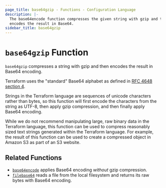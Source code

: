 ```yaml
---
page_title: base64gzip - Functions - Configuration Language
description: |-
  The base64encode function compresses the given string with gzip and then
  encodes the result in Base64.
sidebar_title: base64gzip
---
```


# `base64gzip` Function

`base64gzip` compresses a string with gzip and then encodes the result in
Base64 encoding.

Terraform uses the "standard" Base64 alphabet as defined in
[RFC 4648 section 4](https://tools.ietf.org/html/rfc4648#section-4).

Strings in the Terraform language are sequences of unicode characters rather
than bytes, so this function will first encode the characters from the string
as UTF-8, then apply gzip compression, and then finally apply Base64 encoding.

While we do not recommend manipulating large, raw binary data in the Terraform
language, this function can be used to compress reasonably sized text strings
generated within the Terraform language. For example, the result of this
function can be used to create a compressed object in Amazon S3 as part of
an S3 website.

## Related Functions

* [`base64encode`](/language/functions/base64encode) applies Base64 encoding _without_
  gzip compression.
* [`filebase64`](/language/functions/filebase64) reads a file from the local filesystem
  and returns its raw bytes with Base64 encoding.
